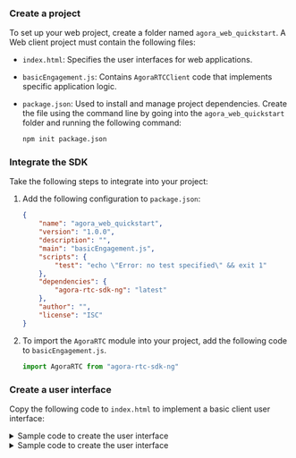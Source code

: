 <PlatformWrapper platform = "web">

### Create a project

To set up your web project, create a folder named `agora_web_quickstart`. A Web client project must contain the following files:

* `index.html`: Specifies the user interfaces for web applications.
* `basicEngagement.js`: Contains `AgoraRTCClient` code that implements specific application logic.
* `package.json`: Used to install and manage project dependencies. Create the file using the command line by going into the `agora_web_quickstart` folder and running the following command:

    ```bash
    npm init package.json
    ```

### Integrate the SDK​

Take the following steps to integrate <Vpd k="SDK"/> into your project:

1. Add the following configuration to `package.json`:

    ```json
    {
        "name": "agora_web_quickstart",
        "version": "1.0.0",
        "description": "",
        "main": "basicEngagement.js",
        "scripts": {
            "test": "echo \"Error: no test specified\" && exit 1"
        },
        "dependencies": {
            "agora-rtc-sdk-ng": "latest"
        },
        "author": "",
        "license": "ISC"
    }
    ```

2. To import the `AgoraRTC` module into your project, add the following code to `basicEngagement.js`.

    ```js
    import AgoraRTC from "agora-rtc-sdk-ng"
    ```

### Create a user interface​

Copy the following code to `index.html` to implement a basic client user interface:

<ProductWrapper product='video-calling'>
<details>
<summary>Sample code to create the user interface</summary>

    ```js
    <!DOCTYPE html>
    <html lang="en">
        <head>
            <meta charset="UTF-8" />
            <title>Web SDK Video Quickstart</title>
            <!--
            This line is used to refer to the bundle.js file packaged by webpack. A sample webpack configuration is shown in the later step of running your app.
            -->
            <script src="./dist/bundle.js"></script>
        </head>
        <body>
            <h2 class="left-align">Web SDK Video Quickstart</h2>
            <div class="row">
                <div>
                    <button type="button" id="host-join">Join as host</button>
                    <button type="button" id="audience-join">Join as audience</button>
                    <button type="button" id="leave">Leave</button>
                </div>
            </div>
        </body>
    </html>
    ```
</details>
</ProductWrapper>

<ProductWrapper product='interactive-live-streaming, broadcast-streaming'>
<details>
<summary>Sample code to create the user interface</summary>
```js
<!DOCTYPE html>
<html lang="en">
    <head>
        <meta charset="UTF-8" />
        <title>Web SDK Video Quickstart</title>
        <!--
        This line is used to refer to the bundle.js file packaged by webpack. A sample webpack configuration is shown in the later step of running your app.
        -->
        <script src="./dist/bundle.js"></script>
    </head>
    <body>
        <h2 class="left-align">Web SDK Video Quickstart</h2>
        <div class="row">
            <div>
                <button type="button" id="join">JOIN</button>
                <button type="button" id="leave">LEAVE</button>
            </div>
        </div>
    </body>
</html>
```
</details>
</ProductWrapper>

</PlatformWrapper>